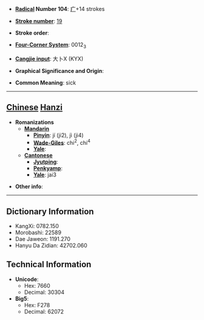 * '''[[Wiktionary:Chinese radical index| Radical]] Number 104''': [[Wiktionary:Chinese radical index 疒|疒]]+14 strokes

* '''[[Wiktionary:Chinese total strokes index|Stroke number]]''': [[Wiktionary:Chinese total strokes index 19|19]]

* '''Stroke order''': 

* '''[[Wiktionary:Chinese four corner index|Four-Corner System]]''': 0012<sub>3</sub>

* '''[[Wiktionary:Chinese Cangjie index|Cangjie input]]''': 大卜X (KYX)

* '''Graphical Significance and Origin''': 

* '''Common Meaning''': sick

----

== [[Chinese]] [[Hanzi]] ==

* '''Romanizations'''
** '''[[Mandarin]]'''
*** '''[[Pinyin]]''': jí (ji2), jì (ji4)
*** '''[[Wade-Giles]]''': chi<sup>2</sup>, chi<sup>4</sup>
*** '''[[Yale]]''': 
** '''[[Cantonese]]'''
*** '''[[Jyutping]]''':
*** '''[[Penkyamp]]''': 
*** '''[[Yale]]''': jai3

* '''Other info''': 

----

== Dictionary Information ==

* KangXi: 0782.150
* Morobashi: 22589
* Dae Jaweon: 1191.270
* Hanyu Da Zidian: 42702.060

== Technical Information ==

* '''Unicode''':
** Hex: 7660
** Decimal: 30304
* '''Big5''':
** Hex: F278
** Decimal: 62072